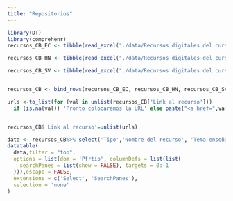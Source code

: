 ```yaml
---
title: "Repositorios"
---
```

```r
library(DT)
library(comprehenr)
recursos_CB_EC <- tibble(read_excel("./data/Recursos digitales del curso básico.xlsx", sheet = "EC", na ="0"))

recursos_CB_HN <- tibble(read_excel("./data/Recursos digitales del curso básico.xlsx", sheet = "HN", na ="0"))

recursos_CB_SV <- tibble(read_excel("./data/Recursos digitales del curso básico.xlsx", sheet = "SV", na ="0"))


recursos_CB <- bind_rows(recursos_CB_EC, recursos_CB_HN, recursos_CB_SV)
```

```r
urls <-to_list(for (val in unlist(recursos_CB['Link al recurso'])) 
  if (is.na(val)) 'Pronto colocaremos la URL' else paste("<a href=",val,"target=_blank _parent>","Ir al recurso","</a>"))


recursos_CB$'Link al recurso'=unlist(urls)

data <- recursos_CB%>% select('Tipo','Nombre del recurso', 'Tema enseñado con el recurso', 'Link al recurso')
datatable(
  data,filter = "top",
  options = list(dom = 'Pfrtip', columnDefs = list(list(
    searchPanes = list(show = FALSE), targets = 0:-1
  ))),escape = FALSE,
  extensions = c('Select', 'SearchPanes'),
  selection = 'none'
)


``````
